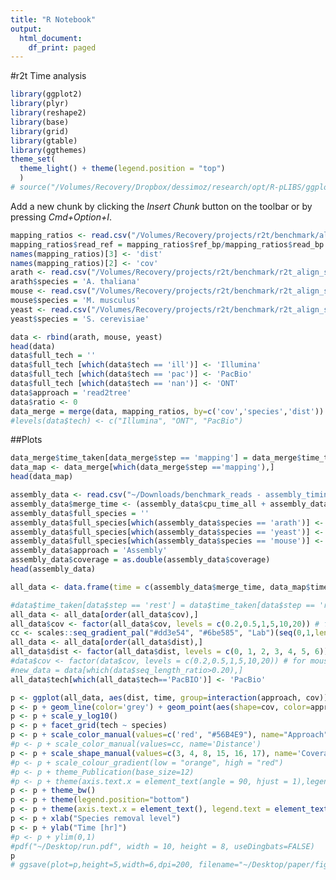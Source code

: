 ```yaml
---
title: "R Notebook"
output:
  html_document:
    df_print: paged
---
```


#r2t Time analysis

```r
library(ggplot2)
library(plyr)
library(reshape2)
library(base)
library(grid)
library(gtable)
library(ggthemes)
theme_set(
  theme_light() + theme(legend.position = "top")
  )
# source("/Volumes/Recovery/Dropbox/dessimoz/research/opt/R-pLIBS/ggplot_pLIB.R")
```

Add a new chunk by clicking the *Insert Chunk* button on the toolbar or by pressing *Cmd+Option+I*.

```r
mapping_ratios <- read.csv("/Volumes/Recovery/projects/r2t/benchmark/all_species_removal_mapping_ratios.csv", header=T, sep=',')
mapping_ratios$read_ref = mapping_ratios$ref_bp/mapping_ratios$read_bp
names(mapping_ratios)[3] <- 'dist'
names(mapping_ratios)[2] <- 'cov'
arath <- read.csv("/Volumes/Recovery/projects/r2t/benchmark/r2t_align_sp_removal/arath_runtime_full_dist_grouped.csv", header=T, sep=',')
arath$species = 'A. thaliana'
mouse <- read.csv("/Volumes/Recovery/projects/r2t/benchmark/r2t_align_sp_removal/yeast_runtime_full_dist_grouped.csv", header=T, sep=',')
mouse$species = 'M. musculus'
yeast <- read.csv("/Volumes/Recovery/projects/r2t/benchmark/r2t_align_sp_removal/mouse_runtime_full_dist_grouped.csv", header=T, sep=',')
yeast$species = 'S. cerevisiae'

data <- rbind(arath, mouse, yeast)
head(data)
data$full_tech = ''
data$full_tech [which(data$tech == 'ill')] <- 'Illumina'
data$full_tech [which(data$tech == 'pac')] <- 'PacBio'
data$full_tech [which(data$tech == 'nan')] <- 'ONT'
data$approach = 'read2tree'
data$ratio <- 0
data_merge = merge(data, mapping_ratios, by=c('cov','species','dist'))
#levels(data$tech) <- c("Illumina", "ONT", "PacBio")
```

##Plots

```r
data_merge$time_taken[data_merge$step == 'mapping'] = data_merge$time_taken[data_merge$step == 'mapping'] * 4 / 3600
data_map <- data_merge[which(data_merge$step =='mapping'),]
head(data_map)
```

```r
assembly_data <- read.csv("~/Downloads/benchmark_reads - assembly_timings.csv", header=T, sep=',')
assembly_data$merge_time <- (assembly_data$cpu_time_all + assembly_data$assembly_time)  / 3600
assembly_data$full_species = ''
assembly_data$full_species[which(assembly_data$species == 'arath')] <- 'A. thaliana'
assembly_data$full_species[which(assembly_data$species == 'yeast')] <- 'S. cerevisiae'
assembly_data$full_species[which(assembly_data$species == 'mouse')] <- 'M. musculus'
assembly_data$approach = 'Assembly'
assembly_data$coverage = as.double(assembly_data$coverage)
head(assembly_data)

all_data <- data.frame(time = c(assembly_data$merge_time, data_map$time_taken), cov= c(as.character(assembly_data$coverage), as.character(data_map$cov)), species= c(assembly_data$full_species, data_map$species), dist= c(as.character(assembly_data$dist), as.character(data_map$dist)), tech= c(as.character(assembly_data$technology), data_map$full_tech), approach= c(as.character(assembly_data$approach), data_map$approach))
```

```r
#data$time_taken[data$step == 'rest'] = data$time_taken[data$step == 'rest'] / 3600
all_data <- all_data[order(all_data$cov),]
all_data$cov <- factor(all_data$cov, levels = c(0.2,0.5,1,5,10,20)) # for canva data
cc <- scales::seq_gradient_pal("#dd3e54", "#6be585", "Lab")(seq(0,1,length.out=7))
all_data <- all_data[order(all_data$dist),]
all_data$dist <- factor(all_data$dist, levels = c(0, 1, 2, 3, 4, 5, 6)) # for canva data
#data$cov <- factor(data$cov, levels = c(0.2,0.5,1,5,10,20)) # for mouse data
#new_data = data[which(data$seq_length_ratio>0.20),]
all_data$tech[which(all_data$tech=='PacBIO')] <- 'PacBio'

p <- ggplot(all_data, aes(dist, time, group=interaction(approach, cov)))  
p <- p + geom_line(color='grey') + geom_point(aes(shape=cov, color=approach), size=2)
p <- p + scale_y_log10()
p <- p + facet_grid(tech ~ species)
p <- p + scale_color_manual(values=c('red', "#56B4E9"), name="Approach")
#p <- p + scale_color_manual(values=cc, name='Distance')
p <- p + scale_shape_manual(values=c(3, 4, 8, 15, 16, 17), name='Coverage')
#p <- p + scale_colour_gradient(low = "orange", high = "red")
#p <- p + theme_Publication(base_size=12)
#p <- p + theme(axis.text.x = element_text(angle = 90, hjust = 1),legend.title=element_text(hjust = 1))
p <- p + theme_bw()
p <- p + theme(legend.position="bottom")
p <- p + theme(axis.text.x = element_text(), legend.text = element_text(hjust = 1))
p <- p + xlab("Species removal level")
p <- p + ylab("Time [hr]")
#p <- p + ylim(0,1)
#pdf("~/Desktop/run.pdf", width = 10, height = 8, useDingbats=FALSE)
p
# ggsave(plot=p,height=5,width=6,dpi=200, filename="~/Desktop/paper/figure3/fig3B.pdf", useDingbats=FALSE)
```
